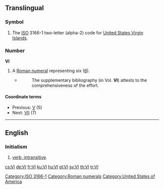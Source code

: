 {{also|vi|Vi}}
==Translingual==
===Symbol===
{{infl|mul|symbol}}
# The [[ISO]] 3166-1 two-letter (alpha-2) code for [[United States Virgin Islands]].

===Number===
'''VI'''

# A [[Roman numeral]] representing six ([[six|6]]).
#* {{RQ:Schuster Hepaticae V|viii}}
#*: The supplementary bibliography (in Vol. '''VI''') attests to the comprehensiveness of the effort.


====Coordinate terms====
* Previous: [[V]] (5)
* Next: [[VII]] (7)

----

==English==

===Initialism===
# [[intransitive verb|verb, intransitive]].


[[Category:ISO 3166-1]]
[[Category:Roman numerals]]
[[Category:United States of America]]

[[cs:VI]]
[[de:VI]]
[[fr:VI]]
[[ku:VI]]
[[hu:VI]]
[[pl:VI]]
[[sv:VI]]
[[th:VI]]
[[tr:VI]]